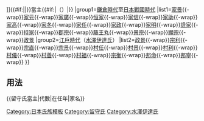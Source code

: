 {{Navbox
|name=留守氏當主
|title=[[留守氏|{{#if:{{{3|}}}|{{{3|}}}|留守氏}}]]{{#if:{{{1|}}}|{{{1|}}}|}}當主{{#if:{{{2|}}}|（{{{2|}}}）|}}
|group1=[[鎌倉時代]]至[[日本戰國時代]]
|list1={{Nowrap begin}}[[伊澤家景|家景]]{{-wrap}}[[留守家元|家元]]{{-wrap}}[[留守家廣|家廣]]{{-wrap}}[[留守恒家|恒家]]{{-wrap}}[[留守家信|家信]]{{-wrap}}[[留守家助|家助]]{{-wrap}}[[留守家高|家高]]{{-wrap}}[[留守家冬|家冬]]{{-wrap}}[[留守家任|家任]]{{-wrap}}[[留守家政|家政]]{{-wrap}}[[留守家明|家明]]{{-wrap}}[[留守詮家|詮家]]{{-wrap}}[[留守持家|持家]]{{-wrap}}[[留守郡宗|郡宗]]{{-wrap}}[[留守藤王丸|藤王丸]]{{-wrap}}[[留守景宗|景宗]]{{-wrap}}[[留守顯宗|顯宗]]{{-wrap}}[[留守政景|政景]]{{Nowrap end}}
|group2=[[江戶時代]]（[[水澤伊達氏]]）
|list2={{Nowrap begin}}[[留守政景|政景]]{{-wrap}}[[留守宗利|宗利]]{{-wrap}}[[伊達宗直|宗直]]{{-wrap}}[[伊達宗景|宗景]]{{-wrap}}[[伊達村和|村任]]{{-wrap}}[[伊達村景|村景]]{{-wrap}}[[伊達村利|村利]]{{-wrap}}[[伊達村儀|村儀]]{{-wrap}}[[伊達村善|村善]]{{-wrap}}[[伊達村福|村福]]{{-wrap}}[[伊達宗衡|宗衡]]{{-wrap}}[[伊達邦命|邦命]]{{-wrap}}[[留守邦寧|邦寧]]{{-wrap}}{{Nowrap end}}
}}<noinclude>

== 用法 ==
<nowiki>{{留守氏當主|代數|在任年|家名}}</nowiki>
[[Category:日本氏族模板]]
[[Category:留守氏]]
[[Category:水澤伊達氏]]
</noinclude>